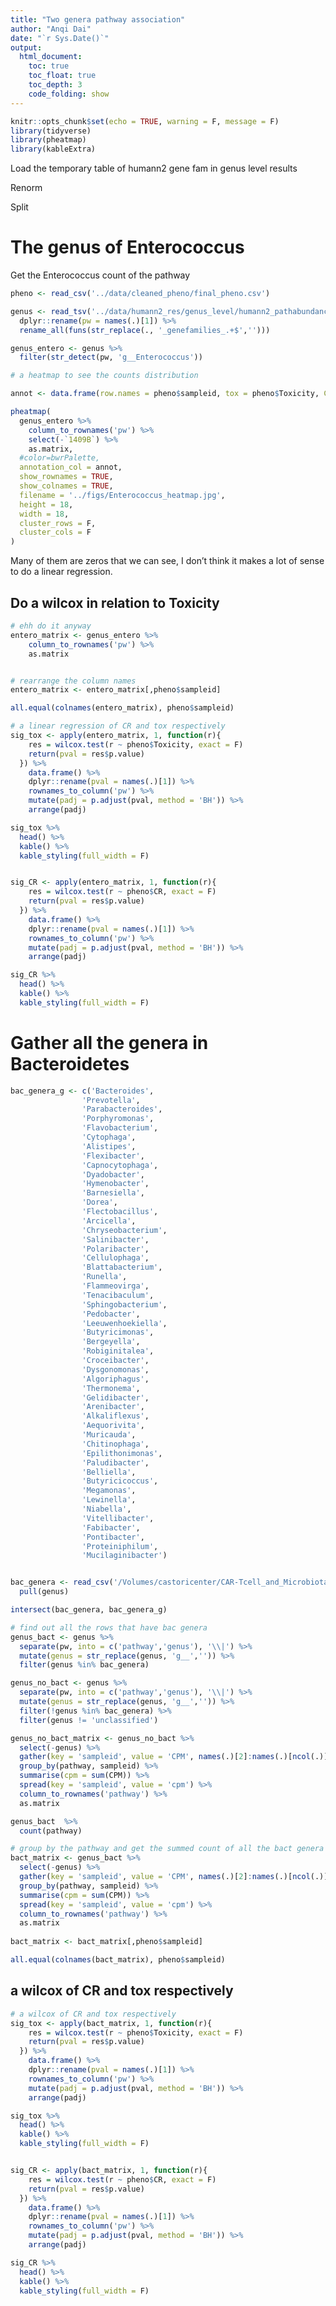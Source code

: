 ```yaml
---
title: "Two genera pathway association"
author: "Anqi Dai"
date: "`r Sys.Date()`"
output:
  html_document:
    toc: true
    toc_float: true
    toc_depth: 3
    code_folding: show
---
```


```r
knitr::opts_chunk$set(echo = TRUE, warning = F, message = F)
library(tidyverse)
library(pheatmap)
library(kableExtra)
```

Load the temporary table of humann2 gene fam in genus level results

Renorm

Split

# The genus of Enterococcus

Get the Enterococcus count of the pathway

```r
pheno <- read_csv('../data/cleaned_pheno/final_pheno.csv')

genus <- read_tsv('../data/humann2_res/genus_level/humann2_pathabundance_genus_level_cpm_stratified.tsv') %>% 
  dplyr::rename(pw = names(.)[1]) %>% 
  rename_all(funs(str_replace(., '_genefamilies_.+$','')))

genus_entero <- genus %>% 
  filter(str_detect(pw, 'g__Enterococcus')) 
```

```r
# a heatmap to see the counts distribution

annot <- data.frame(row.names = pheno$sampleid, tox = pheno$Toxicity, CR = pheno$CR)

pheatmap(
  genus_entero %>% 
    column_to_rownames('pw') %>% 
    select(-`1409B`) %>% 
    as.matrix,
  #color=bwrPalette, 
  annotation_col = annot,
  show_rownames = TRUE,
  show_colnames = TRUE,
  filename = '../figs/Enterococcus_heatmap.jpg',
  height = 18,
  width = 18,
  cluster_rows = F,
  cluster_cols = F
)
```

Many of them are zeros that we can see, I don't think it makes a lot of sense to do a linear regression.

## Do a wilcox in relation to Toxicity

```r
# ehh do it anyway
entero_matrix <- genus_entero %>% 
    column_to_rownames('pw') %>% 
    as.matrix


# rearrange the column names
entero_matrix <- entero_matrix[,pheno$sampleid]

all.equal(colnames(entero_matrix), pheno$sampleid)

# a linear regression of CR and tox respectively
sig_tox <- apply(entero_matrix, 1, function(r){
    res = wilcox.test(r ~ pheno$Toxicity, exact = F)
    return(pval = res$p.value)
  }) %>% 
    data.frame() %>% 
    dplyr::rename(pval = names(.)[1]) %>% 
    rownames_to_column('pw') %>% 
    mutate(padj = p.adjust(pval, method = 'BH')) %>% 
    arrange(padj)

sig_tox %>% 
  head() %>% 
  kable() %>% 
  kable_styling(full_width = F)


sig_CR <- apply(entero_matrix, 1, function(r){
    res = wilcox.test(r ~ pheno$CR, exact = F)
    return(pval = res$p.value)
  }) %>% 
    data.frame() %>% 
    dplyr::rename(pval = names(.)[1]) %>% 
    rownames_to_column('pw') %>% 
    mutate(padj = p.adjust(pval, method = 'BH')) %>% 
    arrange(padj) 

sig_CR %>% 
  head() %>% 
  kable() %>% 
  kable_styling(full_width = F)
```


# Gather all the genera in Bacteroidetes

```r
bac_genera_g <- c('Bacteroides',
                'Prevotella',
                'Parabacteroides',
                'Porphyromonas',
                'Flavobacterium',
                'Cytophaga',
                'Alistipes',
                'Flexibacter',
                'Capnocytophaga',
                'Dyadobacter',
                'Hymenobacter',
                'Barnesiella',
                'Dorea',
                'Flectobacillus',
                'Arcicella',
                'Chryseobacterium',
                'Salinibacter',
                'Polaribacter',
                'Cellulophaga',
                'Blattabacterium',
                'Runella',
                'Flammeovirga',
                'Tenacibaculum',
                'Sphingobacterium',
                'Pedobacter',
                'Leeuwenhoekiella',
                'Butyricimonas',
                'Bergeyella',
                'Robiginitalea',
                'Croceibacter',
                'Dysgonomonas',
                'Algoriphagus',
                'Thermonema',
                'Gelidibacter',
                'Arenibacter',
                'Alkaliflexus',
                'Aequorivita',
                'Muricauda',
                'Chitinophaga',
                'Epilithonimonas',
                'Paludibacter',
                'Belliella',
                'Butyricicoccus',
                'Megamonas',
                'Lewinella',
                'Niabella',
                'Vitellibacter',
                'Fabibacter',
                'Pontibacter',
                'Proteiniphilum',
                'Mucilaginibacter')


bac_genera <- read_csv('/Volumes/castoricenter/CAR-Tcell_and_Microbiota/data/Bacteroidetes_genus.csv') %>% 
  pull(genus)

intersect(bac_genera, bac_genera_g)
```

```r
# find out all the rows that have bac genera
genus_bact <- genus %>% 
  separate(pw, into = c('pathway','genus'), '\\|') %>% 
  mutate(genus = str_replace(genus, 'g__','')) %>% 
  filter(genus %in% bac_genera)

genus_no_bact <- genus %>% 
  separate(pw, into = c('pathway','genus'), '\\|') %>% 
  mutate(genus = str_replace(genus, 'g__','')) %>% 
  filter(!genus %in% bac_genera) %>% 
  filter(genus != 'unclassified')

genus_no_bact_matrix <- genus_no_bact %>% 
  select(-genus) %>% 
  gather(key = 'sampleid', value = 'CPM', names(.)[2]:names(.)[ncol(.)]) %>% 
  group_by(pathway, sampleid) %>% 
  summarise(cpm = sum(CPM)) %>% 
  spread(key = 'sampleid', value = 'cpm') %>% 
  column_to_rownames('pathway') %>% 
  as.matrix

genus_bact  %>% 
  count(pathway)

# group by the pathway and get the summed count of all the bact genera
bact_matrix <- genus_bact %>% 
  select(-genus) %>% 
  gather(key = 'sampleid', value = 'CPM', names(.)[2]:names(.)[ncol(.)]) %>% 
  group_by(pathway, sampleid) %>% 
  summarise(cpm = sum(CPM)) %>% 
  spread(key = 'sampleid', value = 'cpm') %>% 
  column_to_rownames('pathway') %>% 
  as.matrix
  
bact_matrix <- bact_matrix[,pheno$sampleid]

all.equal(colnames(bact_matrix), pheno$sampleid)
```
## a wilcox of CR and tox respectively

```r
# a wilcox of CR and tox respectively
sig_tox <- apply(bact_matrix, 1, function(r){
    res = wilcox.test(r ~ pheno$Toxicity, exact = F)
    return(pval = res$p.value)
  }) %>% 
    data.frame() %>% 
    dplyr::rename(pval = names(.)[1]) %>% 
    rownames_to_column('pw') %>% 
    mutate(padj = p.adjust(pval, method = 'BH')) %>% 
    arrange(padj)

sig_tox %>% 
  head() %>% 
  kable() %>% 
  kable_styling(full_width = F)


sig_CR <- apply(bact_matrix, 1, function(r){
    res = wilcox.test(r ~ pheno$CR, exact = F)
    return(pval = res$p.value)
  }) %>% 
    data.frame() %>% 
    dplyr::rename(pval = names(.)[1]) %>% 
    rownames_to_column('pw') %>% 
    mutate(padj = p.adjust(pval, method = 'BH')) %>% 
    arrange(padj) 

sig_CR %>% 
  head() %>% 
  kable() %>% 
  kable_styling(full_width = F)
```


